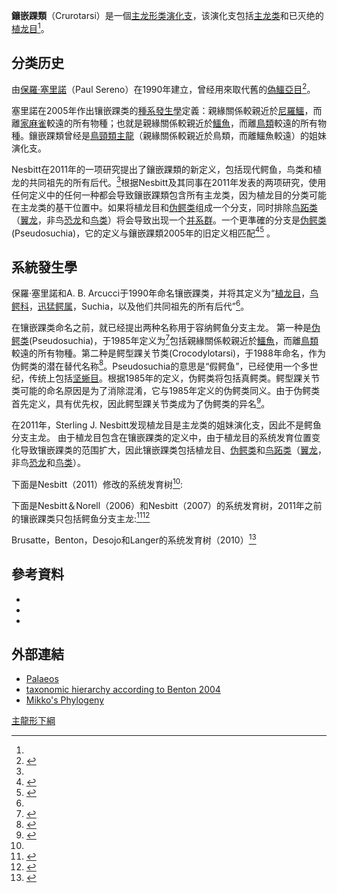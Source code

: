 {{Automatic Taxobox
| fossil_range = {{Fossil range|250|0}}[[三叠纪|三叠纪]]到現代
| image = Protome batalaria.jpg
| image_width = 250px
| image_caption = [[脸龙属|脸龙属]]
| display parents=4
| taxon = Crurotarsi
| authority = [[保羅·塞里諾|Sereno]] & Arcucci, 1990
| subdivision_ranks = [[演化支|演化支]]
| subdivision =
*?†[[植龍目|植龙目]] Phytosauria
*[[主龍類|主龙类]] Archosauria
**†[[阿爾比斯龍屬|阿尔比斯龙属]] ''Albisaurus''
**†[[鳥足龍屬|鸟足龙属]] ''Avipes''
**†属 ''Palaeosaurus''
**†属 ''Sikannisuchus''
**†龙鳄属 ''Smok''
**[[伪鳄类|伪鳄类]] Pseudosuchia
**[[鸟跖类|鸟跖类]] Avemetatarsalia
***†演化支 Aphanosauria
****†[[椎體龍屬|椎体龙属]] ''Spondylosoma''
****†[[亞拉鱷屬|亚拉鳄属]] ''Yarasuchus''
****†属 ''Dongusuchus''
****†属 ''Teleocrater''
***[[鸟颈类主龙|鸟颈类主龙]] Ornithodira
}}
'''鑲嵌踝類'''（Crurotarsi）是一個[[主龙形类|主龙形类]][[演化支|演化支]]，该演化支包括[[主龙类|主龙类]]和已灭绝的[[植龙目|植龙目]]<ref name=NSJ11/>。
==分类历史==
由[[保羅·塞里諾|保羅·塞里諾]]（Paul Sereno）在1990年建立，曾经用來取代舊的[[偽鱷亞目|偽鱷亞目]]<ref name=sereno1990>{{cite journal | last1 = Sereno | first1 = P.C. | last2 = Arcucci | first2 = A.B. | year = 1990 | title = The monophyly of crurotarsal archosaurs and the origin of bird and crocodile ankle joints | url = | journal = Neues Jahrbuch für Geologie und Paläontologie, Abhandlungen | volume = 180 | issue = | pages = 21–52 }}</ref>。

塞里諾在2005年作出镶嵌踝类的[[種系發生學|種系發生學]]定義：親緣關係較親近於[[尼羅鱷|尼羅鱷]]，而離[[家麻雀|家麻雀]]較遠的所有物種；也就是親緣關係較親近於[[鱷魚|鱷魚]]，而離[[鳥類|鳥類]]較遠的所有物種。鑲嵌踝類曾经是[[鳥頸類主龍|鳥頸類主龍]]（親緣關係較親近於鳥類，而離鱷魚較遠）的姐妹演化支。

Nesbitt在2011年的一项研究提出了鑲嵌踝類的新定义，包括现代鳄鱼，鸟类和植龙的共同祖先的所有后代。<ref name=NSJ11/>根据Nesbitt及其同事在2011年发表的两项研究，使用任何定义中的任何一种都会导致鑲嵌踝類包含所有主龙类，因为植龙目的分类可能在主龙类的基干位置中。如果将植龙目和[[伪鳄类|伪鳄类]]组成一个分支，同时排除[[鸟跖类|鸟跖类]]（[[翼龙|翼龙]]，非鸟[[恐龙|恐龙]]和[[鸟类|鸟类]]）将会导致出现一个[[并系群|并系群]]。一个更準確的分支是[[伪鳄类|伪鳄类]](Pseudosuchia)，它的定义与鑲嵌踝類2005年的旧定义相匹配<ref name=NSJ11>{{cite journal|last=Nesbitt|first=S.J.|year=2011 |title=The early evolution of archosaurs: relationships and the origin of major clades|journal=Bulletin of the American Museum of Natural History|volume=352|pages=1–292|url=http://digitallibrary.amnh.org/dspace/bitstream/2246/6112/1/B352.pdf|doi=10.1206/352.1}}</ref><ref name=gauthieretal2011>{{cite journal | last1 = Gauthier | first1 = J. A. | last2 = Nesbitt | first2 = S. J. | last3 = Schachner | first3 = E. R. | last4 = Bever | first4 = G. S. | last5 = Joyce | first5 = W. G. | year = 2011 | title = The bipedal stem-crocodilian ''Poposaurus gracilis'': inferring function in fossils and innovation in archosaur locomotion | url = | journal = Bulletin of the Peabody Museum of Natural History | volume = 52 | issue = | pages = 107–126 | doi=10.3374/014.052.0102}}</ref>
。
== 系統發生學 ==
保羅·塞里諾和A. B. Arcucci于1990年命名镶嵌踝类，并将其定义为“[[植龙目|植龙目]]，[[鸟鳄科|鸟鳄科]]，[[迅猛鳄属|迅猛鳄属]]，Suchia，以及他们共同祖先的所有后代”<ref name=sereno1990/>。

在镶嵌踝类命名之前，就已经提出两种名称用于容纳鳄鱼分支主龙。 第一种是[[伪鳄类|伪鳄类]](Pseudosuchia)，于1985年定义为<ref name=GP85>{{cite book |last=Gauthier |first=J.A. |author2=Padian, K. |year=1985 |chapter=Phylogenetic, functional, and aerodynamic analyses of the origin of birds and their flight |title=The Beginnings of Birds |editor=Hecht, M.K. |editor2=Ostrom, J.H. |editor3=Viohl, G. |editor4=Wellnhofer, P. |publisher=Freunde des Jura-Museums |location=Eichstatt |pages=185–197}}</ref>包括親緣關係較親近於[[鱷魚|鱷魚]]，而離[[鳥類|鳥類]]較遠的所有物種。第二种是鳄型踝关节类(Crocodylotarsi)，于1988年命名，作为伪鳄类的潜在替代名称<ref name=BC88>{{cite book |last=Benton |first=M.J. |author2=Clark, J.M. |year=1988 |chapter=Archosaur phylogeny and the relationships of the Crocodylia |title=Phylogeny and Classification of the Tetrapods |volume=1 |editor=Benton, M.J. |publisher=Clarendon Press |location=Oxford |pages=295–338}}</ref>。Pseudosuchia的意思是“假鳄鱼”，已经使用一个多世纪，传统上包括[[坚蜥目|坚蜥目]]。根据1985年的定义，伪鳄类将包括真鳄类。鳄型踝关节类可能的命名原因是为了消除混淆，它与1985年定义的伪鳄类同义。由于伪鳄类首先定义，具有优先权，因此鳄型踝关节类成为了伪鳄类的异名<ref name=BCA97>{{cite journal |last=Brochu |first=C.A. |year=1997 |title=Synonymy, redundancy, and the name of the crocodile stem-group |journal=Journal of Vertebrate Paleontology |volume=17 |issue=2 |pages=448–449 |doi=10.1080/02724634.1997.10010992}}</ref>。

在2011年，Sterling J. Nesbitt发现植龙目是主龙类的姐妹演化支，因此不是鳄鱼分支主龙。 由于植龙目包含在镶嵌踝类的定义中，由于植龙目的系统发育位置变化导致镶嵌踝类的范围扩大，因此镶嵌踝类包括植龙目、[[伪鳄类|伪鳄类]]和[[鸟跖类|鸟跖类]]（[[翼龙|翼龙]]，非鸟[[恐龙|恐龙]]和[[鸟类|鸟类]]）。

下面是Nesbitt（2011）修改的系统发育树<ref name=NSJ11/>:

{{clade| style=font-size:90%;line-height:85%
|label1=[[主龙形类|主龙形类]] 
|1={{clade
   |1=†[[古鳄科|古鳄科]][[File:ProterosuchusDB_flipped.jpg|75px]]
   |2={{clade
      |1=†[[引鳄科|引鳄科]][[File:Erythrosuchus_africanus.jpg|75px]]
      |2={{clade
         |1=†''Vancleavea''[[File:Vancleavea_white_background.jpg|75px]]
         |2={{clade
            |1=†[[原鳄龙类|原鳄龙类]][[File:Pseudochampsa_life_restoration_white_background.jpg|75px]]
            |2={{clade
               |1=†[[派克鳄|派克鳄]][[File:Euparkeria_white_background.png|75px]]
               |label2= '''镶嵌踝类''' 
               |2={{clade
                  |1=†[[植龙目|植龙目]][[File:Smilosuchus_adamanensis_flipped.jpg|75px]]
                  |label2= [[主龙类|主龙类]] 
                  |2={{clade
                     |1=[[鸟跖类|鸟跖类]]（鸟类分支主龙）[[File:Meyers_grosses_Konversations-Lexikon_-_ein_Nachschlagewerk_des_allgemeinen_Wissens_(1908)_(Antwerpener_Breiftaube).jpg|40 px]]
                     |label2= [[伪鳄类|伪鳄类]]（鳄鱼分支主龙） 
                     |2={{clade
                        |1=†[[鸟鳄科|鸟鳄科]][[File:Ornithosuchus_BW_white_background.jpg|75px]]
                        |2=[[鳄类|鳄类]]（学名：Suchia）[[File:Description_des_reptiles_nouveaux,_ou,_Imparfaitement_connus_de_la_collection_du_Muséum_d'histoire_naturelle_et_remarques_sur_la_classification_et_les_caractères_des_reptiles_(1852)_(Crocodylus_moreletii).jpg|75px]] }} }} }} }} }} }} }} }} }}

下面是Nesbitt＆Norell（2006）和Nesbitt（2007）的系统发育树，2011年之前的镶嵌踝类只包括鳄鱼分支主龙:<ref name="Nesbitt & Norell, 2006">{{cite journal | last1 = Nesbitt | first1 = SJ | last2 = Norell | first2 = MA. | year = 2006 | title = Extreme convergence in the body plans of an early suchian (Archosauria) and ornithomimid dinosaurs (Theropoda) | url = http://rspb.royalsocietypublishing.org/content/273/1590/1045.full | journal = Proceedings of the Royal Society of London B: Biological Sciences | volume = 273 | issue = 1590| pages = 1045–1048 | doi=10.1098/rspb.2005.3426 | pmid=16600879 | pmc=1560254}}</ref><ref name="Nesbitt, 2007">{{cite journal | last1 = Nesbitt | first1 = S. | year = 2007 | title = The anatomy of ''Effigia okeeffeae'' (Archosauria, Suchia), theropod-like convergence, and the distribution of related taxa | url = http://digitallibrary.amnh.org/dspace/bitstream/2246/5840/1/B302.pdf | format = PDF | journal = Bulletin of the American Museum of Natural History | volume = 302 | issue = | page = 84 | doi=10.1206/0003-0090(2007)302[1:taoeoa]2.0.co;2}}</ref>

{{clade| style=font-size:90%;line-height:85%
|label1=主龙形类 
|1={{clade
   |1=†[[派克鳄|派克鳄]][[File:Euparkeria_white_background.png|75px]]
   |2={{clade
      |1=†[[原鳄龙科|原鳄龙科]][[File:Pseudochampsa_life_restoration_white_background.jpg|75px]]
      |label2= [[主龙类|主龙类]] 
      |2={{clade
         |1=[[鸟跖类|鸟跖类]][[File:Meyers_grosses_Konversations-Lexikon_-_ein_Nachschlagewerk_des_allgemeinen_Wissens_(1908)_(Antwerpener_Breiftaube).jpg|40 px]]
         |label2='''“镶嵌踝类主龙”''' 
         |2={{clade
            |1=†[[植龙目|植龙目]][[File:Smilosuchus_adamanensis_flipped.jpg|75px]]
            |label2= Suchia 
            |2={{clade
               |1=†[[坚蜥目|坚蜥目]][[File:Desmatosuchus_spurensis_flipped.jpg|75px]]
               |2={{clade
                  |1=[[鳄形超目|鳄形超目]][[File:Description_des_reptiles_nouveaux,_ou,_Imparfaitement_connus_de_la_collection_du_Muséum_d'histoire_naturelle_et_remarques_sur_la_classification_et_les_caractères_des_reptiles_(1852)_(Crocodylus_moreletii).jpg|75px]]
                  |2={{clade
                     |1=†[[鸟鳄科|鸟鳄科]][[File:Ornithosuchus_BW_white_background.jpg|75px]]
                     |label2= [[劳氏鳄目|劳氏鳄目]] 
                     |2={{clade
                        |1={{clade
                           |1=†[[劳氏鳄科|劳氏鳄科]][[File:Postosuchus_kirkpatricki_flipped.jpg|75px]]
                           |2=†[[迅猛鳄科|迅猛鳄科]][[File:Prestosuchus-chiniquensis_(2).jpg|75px]]}}
}} }} }} }} }} }} }} }} }}

Brusatte，Benton，Desojo和Langer的系统发育树（2010）<ref name="Brusatte, 2010">{{cite journal | last1 = Brusatte | first1 = Stephen L. | last2 = Benton | first2 = Michael J. | last3 = Desojo | first3 = Julia B. | last4 = Langer | first4 = Max C. | year = 2010 | title = The higher-level phylogeny of Archosauria (Tetrapoda: Diapsida) | url = http://www.informaworld.com/smpp/content~db=all~content=a919837956 | journal = Journal of Systematic Palaeontology | volume = 8 | issue = 1| pages = 3–47| doi = 10.1080/14772010903537732 }}</ref>

{{clade| style=font-size:90%;line-height:85%
|label1=主龙形类 
|1={{clade
   |1=†[[引鳄|引鳄]][[File:Erythrosuchus_africanus.jpg|75px]]
   |2={{clade
      |1=†[[派克鳄|派克鳄]][[File:Euparkeria_white_background.png|75px]]
      |2={{clade
         |1=†[[原鳄龙科|原鳄龙科]][[File:Pseudochampsa_life_restoration_white_background.jpg|75px]]
         |label2= [[主龙类|主龙类]] 
         |2={{clade
            |1=[[鸟跖类|鸟跖类]][[File:Meyers_grosses_Konversations-Lexikon_-_ein_Nachschlagewerk_des_allgemeinen_Wissens_(1908)_(Antwerpener_Breiftaube).jpg|40 px]]
            |label2='''“镶嵌踝类主龙”''' 
            |2={{clade
               |1=†[[植龙目|植龙目]][[File:Smilosuchus_adamanensis_flipped.jpg|75px]]
               |label2= Suchia 
               |2={{clade
                  |1={{clade
                     |1=†[[坚蜥目|坚蜥目]][[File:Desmatosuchus_spurensis_flipped.jpg|75px]]
                     |label2= [[副鳄形类|副鳄形类]] 
                     |2={{clade
                        |1=†[[股薄鳄|股薄鳄]][[File:Gracilisuchus_BW_white_background.jpg|75px]]
                        |label2= Bathyotica 
                        |2={{clade
                           |1=†''Erpetosuchus''[[File:Erpetosuchus_BW_white_background.jpg|75px]]
                           |2=[[鳄形超目|鳄形超目]][[File:Description_des_reptiles_nouveaux,_ou,_Imparfaitement_connus_de_la_collection_du_Muséum_d'histoire_naturelle_et_remarques_sur_la_classification_et_les_caractères_des_reptiles_(1852)_(Crocodylus_moreletii).jpg|75px]] }} }} }}
                  |2={{clade
                     |1={{clade
                        |1=†[[雷留图龙属|雷留图龙属]]
                        |2=†[[鸟鳄科|鸟鳄科]][[File:Ornithosuchus_BW_white_background.jpg|75px]] }}
                     |2=[[劳氏鳄目|劳氏鳄目]]
}} }} }} }} }} }} }} }}

== 參考資料 ==
{{Reflist|30em}}

*{{cite book|last=Benton|first=M. J.|title=Vertebrate Paleontology|year= 2004|edition=3rd|publisher=Blackwell Science|authorlink=Michael Benton}}
*{{cite web|publisher=[[Reuters|Reuters]]|date=2008-09-12|last=Dunham|first=W.|title=Lucky break allowed dinosaurs to rule Earth |url=http://uk.reuters.com/article/uk-dinosaurs-idUKN1128337120080911 |accessdate=2012-01-14}} 
*{{cite journal | last = Brusatte | first = S. L. | authorlink =  | author2 = Benton, M. J. | author3 = Ruta, M. | author4 = Lloyd, G. T. | title = Superiority, Competition, and Opportunism in the Evolutionary Radiation of Dinosaurs | journal = [[Science_(journal)|Science]] | volume = 321 | issue = 5895 | pages = 1485–1488 | publisher =  | location =  | date = 2008-09-12 | language =  | url = http://palaeo.gly.bris.ac.uk/Benton/reprints/2008Science.pdf | doi = 10.1126/science.1161833 | accessdate = 2012-01-14 | pmid = 18787166 | author =  | archive-url = https://web.archive.org/web/20140624204033/http://palaeo.gly.bris.ac.uk/Benton/reprints/2008Science.pdf | archive-date = 2014-06-24 | dead-url = yes }}

== 外部連結 ==
* [http://www.palaeos.com/Vertebrates/Units/270Archosauromorpha/270.510.html Palaeos]
* [https://web.archive.org/web/20081019121413/http://palaeo.gly.bris.ac.uk/benton/vertclass.html taxonomic hierarchy according to Benton 2004]
* [http://www.helsinki.fi/~mhaaramo/metazoa/deuterostoma/chordata/archosauria/pseudosuchia/crurotarsi.html Mikko's Phylogeny]
{{主龍形下綱|Ph.}}
{{Taxonbar|from=Q131341}}

[[Category:主龍形下綱|]]